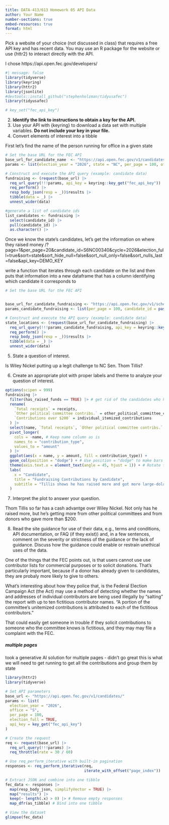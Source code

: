 ```yaml
---
title: DATA-413/613 Homework 05 API Data
author: Your Name
number-sections: true
embed-resources: true
format: html
---
```


Pick a website of your choice (not discussed in class) that requires a free API key and has recent data. You may use an R package for the website or use {httr2} to interact directly with the API.

I chose https://api.open.fec.gov/developers/



```r
#| message: false
library(tidyverse)
library(keyring)
library(httr2)
library(jsonlite)
#devtools::install_github("stephenholzman/tidyusafec") 
library(tidyusafec)
```



```r
# key_set("fec_api_key")
```

2.  **Identify the link to instructions to obtain a key for the API.**\
3.  Use your API with {keyring} to download a data set with multiple variables. **Do not include your key in your file.**
4.  Convert elements of interest into a tibble

First let's find the name of the person running for office in a given state

```r
# Set the base URL for the FEC API
base_url_for_candidate_name  <- "https://api.open.fec.gov/v1/candidates/totals/"
params <- list(election_year = "2026", state = "NC", per_page = 100, office = "S", election_full = TRUE, is_active_candidate = TRUE, has_raised_funds = TRUE)

# Construct and execute the API query (example: candidate data)
fundraising <- (request(base_url) |>
  req_url_query(!!!params, api_key = keyring::key_get("fec_api_key")) |>
  req_perform() |>
  resp_body_json(resp = _))$results |>
  tibble(data = _) |>
  unnest_wider(data)

#generate a list of candidate ids 
list_candidates <- fundraising |> 
  select(candidate_id) |> 
  pull(candidate_id) |> 
  as.character() |> 

```

Once we know the state's candidates, let's get the information on where they raised money
/?page=1&per_page=20&candidate_id=S6NC00340&cycle=2026&election_full=true&sort=state&sort_hide_null=false&sort_null_only=false&sort_nulls_last=false&api_key=DEMO_KEY

write a function that iterates through each candidate on the list and then puts that information into a new dataframe that has a column identifying which candidate it corresponds to

```r
# Set the base URL for the FEC API


base_url_for_candidate_fundraising <- "https://api.open.fec.gov/v1/schedules/schedule_a/by_state/by_candidate"
params_candidate_fundraising <- list(per_page = 100, candidate_id = paste(list_candidates, collapse = ","), election_full = TRUE, sort = "state")

# Construct and execute the API query (example: candidate data)
state_locations <- (request(base_url_for_candidate_fundraising) |>
  req_url_query(!!!params_candidate_fundraising, api_key = keyring::key_get("fec_api_key")) |>
  req_perform() |>
  resp_body_json(resp = _))$results |>
  tibble(data = _) |>
  unnest_wider(data)


```



5.  State a question of interest.

Is Wiley Nickel putting up a legit challenge to NC Sen. Thom Tillis?

6.  Create an appropriate plot with proper labels and theme to analyze your question of interest.

```r
options(scipen = 999)
fundraising |>
  filter(has_raised_funds == TRUE) |> # get rid of the candidates who haven't raised money
  rename(
    `Total receipts` = receipts,
    `Other political committee contribs.` = other_political_committee_contributions,
    `Contributions over $200` = individual_itemized_contributions
  ) |>
  select(name, `Total receipts`, `Other political committee contribs.`, `Contributions over $200`) |>
  pivot_longer(
    cols = -name, # Keep name column as is
    names_to = "contribution_type",
    values_to = "amount"
  ) |>
  ggplot(aes(x = name, y = amount, fill = contribution_type)) +
  geom_col(position = "dodge") + # Use position = "dodge" to make bars next to each other
  theme(axis.text.x = element_text(angle = 45, hjust = 1)) + # Rotate the x-axis labels for better readability
  labs(
    x = "Candidate",
    title = "Fundraising Contributions by Candidate",
    subtitle = "Tillis shows he has raised more and got more large-dolar contributions than Nickel",
  )
```



7.  Interpret the plot to answer your question.

Thom Tillis so far has a cash advantge over Wiley Nickel. Not only has he raised more, but he's getting more from other political committees and from donors who gave more than $200.

8.  Read the site guidance for use of their data, e.g., terms and conditions, API documentation, or FAQ (if they exist)) and, in a few sentences, comment on the severity or strictness of the guidance or the lack of guidance. Discuss how the guidance could enable or restrain unethical uses of the data.

One of the things that the FEC points out, is that users cannot use use contributor lists for commercial purposes or to solicit donations. That's particularly important, because if a donor has already given to candidates, they are probaly more likely to give to others.

What's interesting about how they police that, is the Federal Election Campaign Act (the Act) may use a method of detecting whether the names and addresses of individual contributors are being used illegally by “salting” the report with up to ten fictitious contributor names. "A portion of the committee's unitemized contributions is attributed to each of the fictitious contributors."

That could easily get someone in trouble if they solicit contributions to someone who the committee knows is fictitious, and they may may file a complaint with the FEC.


##### multiple pages 

took a generative AI solution for multiple pages - didn't go great 
this is what we will need to get running to get all the contributions and group them by state 

```r
library(httr2)
library(tidyverse)

# Set API parameters
base_url <- "https://api.open.fec.gov/v1/candidates/"
params <- list(
  election_year = "2026",
  office = "S",
  per_page = 100,
  election_full = TRUE,
  api_key = key_get("fec_api_key")
)

# Create the request
req <- request(base_url) |> 
  req_url_query(!!!params) |> 
  req_throttle(rate = 30 / 60)

# Use req_perform_iterative with built-in pagination
responses <- req_perform_iterative(req, 
                                   iterate_with_offset("page_index"))

# Extract JSON and combine into one tibble
fec_data <- responses |>
  map(resp_body_json, simplifyVector = TRUE) |> 
  map("results") |> 
  keep(~ length(.x) > 0) |> # Remove empty responses
  map_dfr(as_tibble) # Bind into one tibble

# View the dataset
glimpse(fec_data)

```

